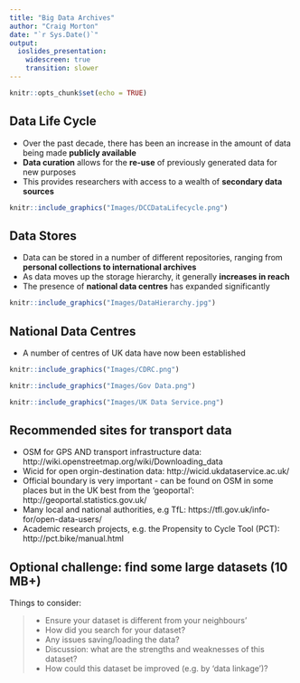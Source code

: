 ```yaml
---
title: "Big Data Archives"
author: "Craig Morton"
date: "`r Sys.Date()`"
output: 
  ioslides_presentation:
    widescreen: true
    transition: slower
---
```


```r
knitr::opts_chunk$set(echo = TRUE)
```

## Data Life Cycle

- Over the past decade, there has been an increase in the amount of data being made **publicly available**
- **Data curation** allows for the **re-use** of previously generated data for new purposes
- This provides researchers with access to a wealth of **secondary data sources**

```r
knitr::include_graphics("Images/DCCDataLifecycle.png")
```

## Data Stores

- Data can be stored in a number of different repositories, ranging from **personal collections to international archives**
- As data moves up the storage hierarchy, it generally **increases in reach**
- The presence of **national data centres** has expanded significantly

```r
knitr::include_graphics("Images/DataHierarchy.jpg")
```

## National Data Centres

- A number of centres of UK data have now been established

```r
knitr::include_graphics("Images/CDRC.png")
```
```r
knitr::include_graphics("Images/Gov Data.png")
```
```r
knitr::include_graphics("Images/UK Data Service.png")
```

## Recommended sites for transport data

- OSM for GPS AND transport infrastructure data: http://wiki.openstreetmap.org/wiki/Downloading_data
- Wicid for open orgin-destination data: http://wicid.ukdataservice.ac.uk/
- Official boundary is very important - can be found on OSM in some places but in the UK best from the 'geoportal': http://geoportal.statistics.gov.uk/
- Many local and national authorities, e.g TfL: https://tfl.gov.uk/info-for/open-data-users/
- Academic research projects, e.g. the Propensity to Cycle Tool (PCT): http://pct.bike/manual.html

## Optional challenge: find some large datasets (10 MB+)

Things to consider:

> - Ensure your dataset is different from your neighbours'
> - How did you search for your dataset?
> - Any issues saving/loading the data?
> - Discussion: what are the strengths and weaknesses of this dataset?
> - How could this dataset be improved (e.g. by 'data linkage')?

